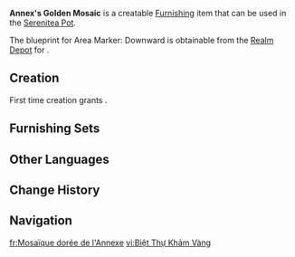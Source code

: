 {{Furnishing Infobox
|id             = 360105
|image          = Item Annex's Golden Mosaic.png
|category       = Decoration
|subcategory    = Wall
|quality        = 3
|adeptal_energy = 30
|description    = A standard interior wall for the Illusory Annex with a design concept similar to that of a mural. Its simple aesthetics do not lack layers, and bright golden metal adorns it. The wall was initially made with a space for a relief carving to be placed, but it was left blank by the final designer to allow the resident more freedom in decorating their abode...
|blueprint      = Realm Depot
}}
'''Annex's Golden Mosaic''' is a creatable [[Furnishing]] item that can be used in the [[Serenitea Pot]].

The blueprint for Area Marker: Downward is obtainable from the [[Realm Depot]] for {{Item|Realm Currency|24|x=160}}.

==Creation==
First time creation grants {{Item|Trust|24|x=60}}.
{{Recipe
|type = Creation
|time = 14h
|Iron Chunk = 6
|White Iron Chunk = 6
|sort = Iron Chunk;White Iron Chunk
}}

==Furnishing Sets==
{{Craft Usage|type=Furnishing Set}}

==Other Languages==
{{Other Languages
|en      = Annex's Golden Mosaic
|zhs     = 「别宫的金纹嵌画」
|zhs_rm  = 
|zht     = 「別宮的金紋嵌畫」
|zht_rm  = 
|zh_tl   = 
|ja      = 「小宮殿のゴールデンフレーム」
|ja_rm   = "Shoukyuuden no Gooruden Fureemu"
|ja_tl   = "Little Palace's Golden Frame"
|ko      = 「별궁<->의 황금 상감화」
|ko_tl   = "Royal Villa's Golden Inlay"
|es      = Mosaico dorado del Palacete fantástico
|es_tl   = Fantastic Mansion Golden Mosaic
|fr      = Mosaïque dorée de l'Annexe
|fr_tl   = Annex's Golden Mosaic
|ru      = Дворцовая золотая мозаика
|ru_tl   = 
|th      = "ภาพฝังลายทองของวิหาร"
|th_rm   = 
|th_tl   = 
|vi      = Biệt Thự Khảm Vàng
|vi_tl   = 
|de      = „Goldverzierte Mosaikbilder des äußeren Palasts“
|de_tl   = "Gold-Adorned Mosaic Pictures of the Outer Palace"
|id      = Mosaik Emas Istana
|id_tl   = Palace's Golden Mosaic
|pt      = Entalhes Dourados do Anexo
|pt_tl   = 
|tr      = Ek Binanın Altın Mozaiği
|tr_tl   = 
|it      = Mosaico dorato della dépendance
|it_tl   = Golden Mosaic of the Annex
}}

==Change History==
{{Change History|4.3}}

==Navigation==
{{Furnishing Navbox|interior}}

[[fr:Mosaïque dorée de l'Annexe]]
[[vi:Biệt Thự Khảm Vàng]]